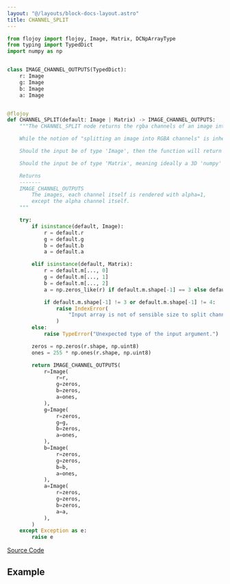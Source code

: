 ```yaml
---
layout: "@/layouts/block-docs-layout.astro"
title: CHANNEL_SPLIT
---
```



<PythonDocsDisplay docstring={docstring} />

```python
from flojoy import flojoy, Image, Matrix, DCNpArrayType
from typing import TypedDict
import numpy as np


class IMAGE_CHANNEL_OUTPUTS(TypedDict):
    r: Image
    g: Image
    b: Image
    a: Image


@flojoy
def CHANNEL_SPLIT(default: Image | Matrix) -> IMAGE_CHANNEL_OUTPUTS:
    """The CHANNEL_SPLIT node returns the rgba channels of an image into 4 separate images for direct visualization.

    While the notion of "splitting an image into RGBA channels" is inherently tied to coloured pictures, this function will attempt to make sense of multiple input types.

    Should the input be of type 'Image', then the function will return the RGBA channels.

    Should the input be of type 'Matrix', meaning ideally a 3D 'numpy' array of size (L, M, 3) or (L, M, 4), then the function will return each channel respectively.

    Returns
    -------
    IMAGE_CHANNEL_OUTPUTS
        The images, each channel itself is rendered with alpha=1,
        except the alpha channel itself.
    """

    try:
        if isinstance(default, Image):
            r = default.r
            g = default.g
            b = default.b
            a = default.a

        elif isinstance(default, Matrix):
            r = default.m[..., 0]
            g = default.m[..., 1]
            b = default.m[..., 2]
            a = np.zeros_like(r) if default.m.shape[-1] == 3 else default.m[..., 3]

            if default.m.shape[-1] != 3 or default.m.shape[-1] != 4:
                raise IndexError(
                    "Input array is not of sensible size to split channels"
                )
        else:
            raise TypeError("Unexpected type of the input argument.")

        zeros = np.zeros(r.shape, np.uint8)
        ones = 255 * np.ones(r.shape, np.uint8)

        return IMAGE_CHANNEL_OUTPUTS(
            r=Image(
                r=r,
                g=zeros,
                b=zeros,
                a=ones,
            ),
            g=Image(
                r=zeros,
                g=g,
                b=zeros,
                a=ones,
            ),
            b=Image(
                r=zeros,
                g=zeros,
                b=b,
                a=ones,
            ),
            a=Image(
                r=zeros,
                g=zeros,
                b=zeros,
                a=a,
            ),
        )
    except Exception as e:
        raise e

```

[Source Code](https://github.com/flojoy-ai/blocks/blob/main/blocks/TRANSFORMERS/IMAGE_PROCESSING/CHANNEL_SPLIT/CHANNEL_SPLIT.py)

## Example
